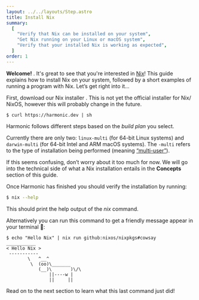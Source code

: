 ```yaml
---
layout: ../../layouts/Step.astro
title: Install Nix
summary:
  [
    "Verify that Nix can be installed on your system",
    "Get Nix running on your Linux or macOS system",
    "Verify that your installed Nix is working as expected",
  ]
order: 1
---
```



**Welcome!** . It's great to see that you're interested in [Nix]!
This guide explains how to install Nix on your system, followed by a short examples of running a program with Nix.
Let’s get right into it…

<Systems client:only />

First, download our Nix installer <Snippet id="harmonic" show="Harmonic" client:only="react" />.
This is not yet the official installer for Nix/ NixOS, however this will probably change in the future.

```shell
$ curl https://harmonic.dev | sh
```

Harmonic follows different steps based on the *build plan* you select.

Currently there are only two: `linux-multi` (for 64-bit Linux systems) and `darwin-multi` (for 64-bit Intel and ARM macOS systems).
The `-multi` refers to the type of installation being performed (meaning [“multi-user”]).

If this seems confusing, don’t worry about it too much for now.
We will go into the technical side of what a Nix installation entails in the **Concepts** section of this guide.

Once Harmonic has finished you should verify the installation by running:

```bash
$ nix --help
```

This should print the help output of the *nix* command.

Alternatively you can run this command to get a friendly message appear in your terminal 🙂:

```
$ echo "Hello Nix" | nix run github:nixos/nixpkgs#cowsay
___________
< Hello Nix >
 -----------
        \   ^__^
         \  (oo)\_______
            (__)\       )\/\
                ||----w |
                ||     ||
```

Read on to the next section to learn what this last command just did!

[nix]: https://nixos.org
[detsys]: https://determinate.systems
[“multi-user”]: https://nixos.org/manual/nix/stable/installation/multi-user.html
